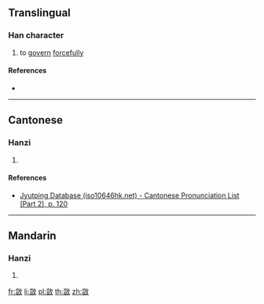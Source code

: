 {{character info/new}}
==Translingual==

===Han character===
{{Han char|rn=66|rad=攴|as=10|sn=14|four=28140|canj=UTOK|ids=⿰豈攵}}

# to [[govern]] [[forcefully]]

====References====
* {{Han ref|kx=0474.401|hdz=21472.051|uh=6573|ud=25971|bh=E1F4|bd=57844}}

----

==Cantonese==

===Hanzi===
{{yue-hanzi|jyut=[[ngoi4]], [[oi4]]|y=ngoi4, oi4}}

# {{defn|lang=yue|sort=攴10}}

====References====
* [http://www.iso10646hk.net/jp/document/download.jsp Jyutping Database (iso10646hk.net) - Cantonese Pronunciation List (Part 2), p. 120]

----

==Mandarin==

===Hanzi===
{{cmn-hanzi|pin=[[ái]] ([[ai2]])|wg=ai<sup>2</sup>}}

# {{defn|lang=cmn|sort=攴10}}

[[fr:敳]]
[[li:敳]]
[[pl:敳]]
[[th:敳]]
[[zh:敳]]